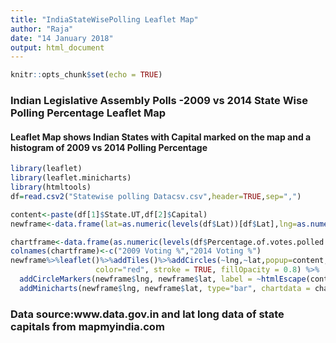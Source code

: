 ```yaml
---
title: "IndiaStateWisePolling Leaflet Map"
author: "Raja"
date: "14 January 2018"
output: html_document
---
```


```r
knitr::opts_chunk$set(echo = TRUE)
```


### Indian Legislative Assembly Polls -2009 vs 2014 State Wise Polling Percentage Leaflet Map
#### Leaflet Map shows Indian States with Capital marked on the map and a histogram of 2009 vs 2014 Polling Percentage


```r
library(leaflet)
library(leaflet.minicharts)
library(htmltools)
df=read.csv2("Statewise polling Datacsv.csv",header=TRUE,sep=",")

content<-paste(df[1]$State.UT,df[2]$Capital)
newframe<-data.frame(lat=as.numeric(levels(df$Lat))[df$Lat],lng=as.numeric(levels(df$Long))[df$Long])

chartframe<-data.frame(as.numeric(levels(df$Percentage.of.votes.polled.2009))[df$Percentage.of.votes.polled.2009],as.numeric(levels(df$Percentage.of.votes.polled.2014))[df$Percentage.of.votes.polled.2014])
colnames(chartframe)<-c("2009 Voting %","2014 Voting %")
newframe%>%leaflet()%>%addTiles()%>%addCircles(~lng,~lat,popup=content,weight = 3, radius=40, 
                   color="red", stroke = TRUE, fillOpacity = 0.8) %>% 
  addCircleMarkers(newframe$lng, newframe$lat, label = ~htmlEscape(content),labelOptions=labelOptions(textOnly=TRUE,direction="bottom")) %>%
  addMinicharts(newframe$lng, newframe$lat, type="bar", chartdata = chartframe,showLabels=TRUE,legend=TRUE,width = 30, height = 40)
```
### Data source:www.data.gov.in and lat long data of state capitals from mapmyindia.com